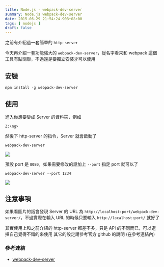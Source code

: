 ```yaml
---
title: Node.js - webpack-dev-server
summary: Node.js webpack-dev-server
date: 2015-06-29 21:54:24.903+08:00
tags: [ nodejs ]
draft: false
---
```


之前有介紹過一套簡單的 `http-server`

今天再介紹一套功能強大的 `webpack-dev-server`，從名字看來和 webpack 這個工具有點關聯，不過還是要獨立安裝才可以使用

## 安裝

```js
npm install -g webpack-dev-server
```

## 使用

進入你想要變成 Server 的資料夾，例如

`Z:\ng>`

然後下 http-server 的指令，Server 就會啟動了

`webpack-dev-server`

![](/static/images/404.webp)

預設 port 是 `8080`，如果需要修改的話加上 `--port` 指定 port 就可以了

`webpack-dev-server --port 1234`

![](/static/images/404.webp)

## 注意事項

如果看圖片的話會發現 Server 的 URL 為 `http://localhost:port/webpack-dev-server/`，不過實際在輸入 URL 的時候只要輸入 `http://localhost:port/` 就好了

其實使用上和之前介紹的 http-server 都差不多，只是 API 的不同而已，可以選擇自己覺得不錯的來使用
其它的設定請參考官方 github 的說明 (在參考連結內)

### 參考連結

- [webpack-dev-server](http://webpack.github.io/docs/webpack-dev-server.html)